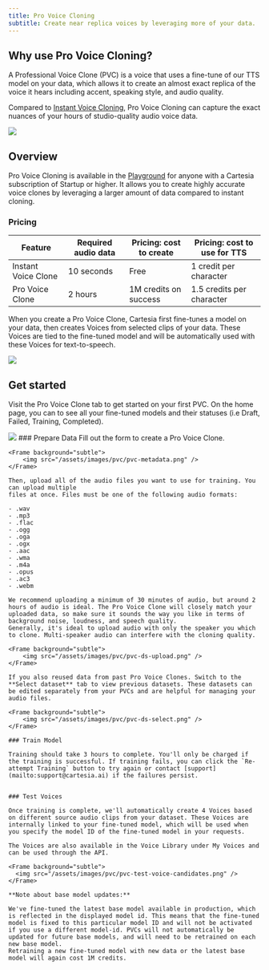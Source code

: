 ```yaml
---
title: Pro Voice Cloning
subtitle: Create near replica voices by leveraging more of your data.
---
```


## Why use Pro Voice Cloning?

A Professional Voice Clone (PVC) is a voice that uses a fine-tune of our TTS model on your data, which allows it to create an almost exact replica of the voice it hears including accent, speaking style, and audio quality.

Compared to [Instant Voice Cloning](/build-with-cartesia/capability-guides/clone-voices), Pro Voice Cloning can capture the exact nuances of your hours of studio-quality audio voice data.

<Frame background="subtle">
  <img src="/assets/images/pvc/pvc-compare-ivc.png" />
</Frame>

## Overview

Pro Voice Cloning is available in the [Playground](https://play.cartesia.ai/pro-voice-cloning) for anyone with a Cartesia subscription of Startup or higher. It allows you to create highly accurate voice clones by leveraging a larger amount of data compared to instant cloning.

### Pricing

| Feature                  | Required audio data | Pricing: cost to create   | Pricing: cost to use for TTS |
| ------------------------ | ------------------- | ------------------------- | ---------------------------- |
| Instant Voice Clone      | 10 seconds          | Free                      | 1 credit per character       |
| Pro Voice Clone          | 2 hours             | 1M credits on success     | 1.5 credits per character    |

When you create a Pro Voice Clone, Cartesia first fine-tunes a model on your data, then creates Voices from selected clips of your data. These Voices are tied to the fine-tuned model and will be automatically used with these Voices for text-to-speech.

<Frame background="subtle">
  <img src="/assets/images/pvc/fine-tune-model.png" />
</Frame>

## Get started

Visit the Pro Voice Clone tab to get started on your first PVC. On the home page, you can to see all your fine-tuned models and their statuses (i.e Draft, Failed, Training, Completed).

<Frame background="subtle">
  <img src="/assets/images/pvc/create-pvc.png" />
</Frame>

<Steps>
    ### Prepare Data
    Fill out the form to create a Pro Voice Clone.

    <Frame background="subtle">
        <img src="/assets/images/pvc/pvc-metadata.png" />
    </Frame>

    Then, upload all of the audio files you want to use for training. You can upload multiple
    files at once. Files must be one of the following audio formats:

    - .wav
    - .mp3
    - .flac
    - .ogg
    - .oga
    - .ogx
    - .aac
    - .wma
    - .m4a
    - .opus
    - .ac3
    - .webm

    We recommend uploading a minimum of 30 minutes of audio, but around 2 hours of audio is ideal. The Pro Voice Clone will closely match your uploaded data, so make sure it sounds the way you like in terms of background noise, loudness, and speech quality.
    Generally, it's ideal to upload audio with only the speaker you which to clone. Multi-speaker audio can interfere with the cloning quality.

    <Frame background="subtle">
        <img src="/assets/images/pvc/pvc-ds-upload.png" />
    </Frame>

    If you also reused data from past Pro Voice Clones. Switch to the **Select dataset** tab to view previous datasets. These datasets can be edited separately from your PVCs and are helpful for managing your audio files.

    <Frame background="subtle">
        <img src="/assets/images/pvc/pvc-ds-select.png" />
    </Frame>

    ### Train Model

    Training should take 3 hours to complete. You'll only be charged if the training is successful. If training fails, you can click the `Re-attempt Training` button to try again or contact [support](mailto:support@cartesia.ai) if the failures persist.


    ### Test Voices

    Once training is complete, we'll automatically create 4 Voices based on different source audio clips from your dataset. These Voices are internally linked to your fine-tuned model, which will be used when you specify the model ID of the fine-tuned model in your requests.

    The Voices are also available in the Voice Library under My Voices and can be used through the API.

    <Frame background="subtle">
      <img src="/assets/images/pvc/pvc-test-voice-candidates.png" />
    </Frame>

    **Note about base model updates:**

    We've fine-tuned the latest base model available in production, which is reflected in the displayed model id. This means that the fine-tuned model is fixed to this particular model ID and will not be activated if you use a different model-id. PVCs will not automatically be updated for future base models, and will need to be retrained on each new base model.
    Retraining a new fine-tuned model with new data or the latest base model will again cost 1M credits.

</Steps>
